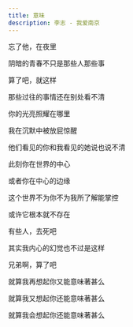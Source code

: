 ```yaml
---
title: 意味
description: 李志 - 我爱南京
---
```


忘了他，在夜里

阴暗的青春不只是那些人那些事

算了吧，就这样

那些过往的事情还在别处看不清



你的光亮照耀在哪里

我在沉默中被放屁惊醒

他们看见的你和我看见的她说也说不清

此刻你在世界的中心

或者你在中心的边缘

这个世界不为你不为我所了解能掌控

或许它根本就不存在



有些人，去死吧

其实我内心的幻觉也不过是这样

兄弟啊，算了吧

就算我再想起你又能意味著甚么

就算我又想起你还能意味著甚么

就算我会想起你还能意味著甚么
